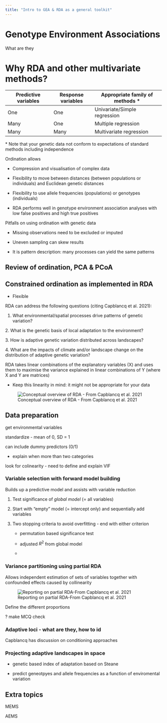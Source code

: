 ```yaml
---
title: "Intro to GEA & RDA as a general toolkit"
---
```


# Genotype Environment Associations

What are they

# Why RDA and other multivariate methods?

| Predictive variables | Response variables | Appropriate family of methods \* |
|---------------------|-------------------|--------------------------------|
| One                  | One                | Univariate/Simple regression     |
| Many                 | One                | Multiple regression              |
| Many                 | Many               | Multivariate regression          |

\* Note that your genetic data not conform to expectations of standard methods including independence

Ordination allows

-   Compression and visualisation of complex data

-   Flexibility to move between distances (between populations or individuals) and Euclidean genetic distances

-   Flexibility to use allele frequencies (populations) or genotypes (individuals)

-   RDA performs well in genotype environment association analyses with low false positives and high true positives

Pitfalls on using ordination with genetic data

-   Missing observations need to be excluded or imputed

-   Uneven sampling can skew results

-   It is pattern description: many processes can yield the same patterns

## Review of ordination, PCA & PCoA

## Constrained ordination as implemented in RDA

-   Flexible

RDA can address the following questions (citing Capblancq et al. 2021):

1.  What environmental/spatial processes drive patterns of genetic variation?

2\. What is the genetic basis of local adaptation to the environment?

3\. How is adaptive genetic variation distributed across landscapes?

4\. What are the impacts of climate and/or landscape change on the distribution of adaptive genetic variation?

RDA takes linear combinations of the explanatory variables (X) and uses them to maximise the variance explained in linear combinations of Y (where X and Y are matrices)

-   Keep this linearity in mind: it might not be appropriate for your data

![Conceptual overview of RDA - From Capblancq et al. 2021](images/RDA_overview_Capblancq_etal2021.png){fig-align="center"}

## Data preparation

get environmental variables

standardize - mean of 0, SD = 1

can include dummy predictors (0/1)

-   explain when more than two categories

look for colinearity - need to define and explain VIF

### Variable selection with forward model building

Builds up a predictive model and assists with variable reduction

1.  Test significance of *global model* (= all variables)

2.  Start with "empty" model (= intercept only) and sequentially add variables

3.  Two stopping criteria to avoid overfitting - end with either criterion

    -   permutation based significance test

    -   adjusted $R^2$ from global model

    -   

### Variance partitioning using partial RDA

Allows independent estimation of sets of variables together with confounded effects caused by collinearity

![Reporting on partial RDA-From Capblancq et al. 2021](images/partialRDA__Capblancq_etal2021.png){fig-align="center"}

Define the different proportions

? make MCQ check

### Adaptive loci - what are they, how to id

Capblancq has discussion on conditioning approaches

### Projecting adaptive landscapes in space

-   genetic based index of adaptation based on Steane

-   predict geneotpyes and allele frequencies as a function of enviromental variation

## Extra topics

MEMS

AEMS


